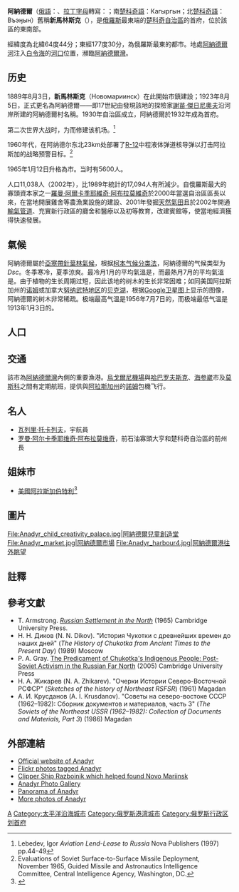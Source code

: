 {{Infobox settlement
| name = {{PAGENAME}}
| native_name = {{lang|ru|Анадырь}}
| official_name = {{lang|ru|Анадырь город}}
| other_name = Новомариинск<br>Кагыргын<br>Въэӈын
| image_skyline = File:Анадырь коллаж.jpg
| imagesize = 250px
| image_caption = 
| image_flag = File:Flag of Anadyr (Chukotka).png
| image_shield = File:Coat_of_Arms_of_Anadyr_(Chukotka).png
| pushpin_map = Russia Far Eastern Federal District
| pushpin_label_position = left
| pushpin_map_caption = {{PAGENAME}}在[[俄羅斯|俄羅斯]]遠東的位置
| settlement_type = 城市
| subdivision_type = 國家
| subdivision_name = {{RUS}}
| subdivision_type1 = [[俄羅斯聯邦主體|自治區]]
| subdivision_name1 = [[楚科奇自治區|楚科奇自治區]]
| subdivision_type2 = 區
| subdivision_name2 = {{link-ru|阿納德爾市區|Городской округ Анадырь}}
| leader_title = 市長
| leader_name = Давиденко Илья Валентинович
| leader_party = 
| established_title = 建立
| established_date = 1889年
| established_title2 = 城市地位
| established_date2 = 1965年
| elevation_m = 35
| area_total_km2 = 20
| population_as_of = 2018年
| population_total = 15,604
| population_density_km2 = auto
| timezone =[[堪察加時間|堪察加時間]]
| utc_offset = +12
| coordinates = {{coord|64|44|N|177|31|E|region:RU|display=inline,title}}
| population_demonym = ана́дырцы, ана́дырец, анáдырка
| postal_code = 689000
| area_code = +7 42722
| registration_plate =
| blank_name = [[俄羅斯行政區劃代碼|行政區劃代碼]]
| blank_info = [http://classif.spb.ru/classificators/view/okt.php?st=A&kr=1&kod=77401 77 401]
| blank2_name = [[俄羅斯市政土地區劃代碼|市政土地區劃代碼]]
| blank2_info = [http://classif.spb.ru/classificators/view/tma.php?st=A&kr=1&kod=77701000001 77 701 000 001]
| blank3_name = 民族構成
| blank3_info = [[俄羅斯族|俄羅斯族]]、[[愛斯基摩人|愛斯基摩人]]、[[楚科奇人|楚科奇人]]
| website = {{url|www.novomariinsk.ru}} }}
'''阿納德爾'''（[[俄語|俄語]]：'''{{lang|ru|Анадырь}}'''、[[拉丁字母|拉丁字母]]轉寫：{{lang|la|Anadyr’}}；南[[楚科奇語|楚科奇語]]：Кагыргын；北[[楚科奇語|楚科奇語]]：Въэӈын）舊稱'''新馬林斯克'''（{{Lang-ru|Новомариинск}}），是[[俄羅斯|俄羅斯]]最東端的[[楚科奇自治區|楚科奇自治區]]的首府，位於該區的東南部。

經緯度為北緯64度44分；東經177度30分，為俄羅斯最東的都市。地處[[阿納德爾河|阿納德爾河]]注入[[白令海|白令海]]的[[河口|河口]]位置，瀕臨[[阿納德爾灣|阿納德爾灣]]。
==历史==
1889年8月3日，'''新馬林斯克'''（Новомариинск）在此開始市鎮建設；1923年8月5日，正式更名為阿納德爾——即17世紀由發現該地的探險家[[謝苗·傑日尼奧夫|謝苗·傑日尼奧夫]]沿河岸所建的阿納德爾村名稱。1930年自治區成立，阿納德爾於1932年成為首府。

第二次世界大战时，为{{tsl|en|ALSIB|阿拉斯加-西伯利亚航线}}而修建该机场。<ref>Lebedev, Igor ''Aviation Lend-Lease to Russia'' Nova Publishers (1997) pp.44–49</ref>

1960年代，在阿纳德尔东北23km处部署了[[R-12德维纳河导弹|R-12]]中程液体弹道核导弹以打击阿拉斯加的战略预警目标。<ref name="missile65">Evaluations of Soviet Surface-to-Surface Missile Deployment, November 1965, Guided Missile and Astronautics Intelligence Committee, Central Intelligence Agency, Washington, DC.</ref>  

1965年1月12日升格為市。当时有5600人。

人口11,038人（2002年），比1989年統計的17,094人有所減少。自俄羅斯最大的寡頭資本家之一[[羅曼·阿爾卡季耶維奇·阿布拉莫維奇|羅曼·阿爾卡季耶維奇·阿布拉莫維奇]]於2000年當選自治區區長以來，在當地開展雞舍等農漁業設施的建設、2001年發掘[[天然氣田|天然氣田]]且於2002年開通[[輸氣管道|輸氣管道]]、充實新行政區的廳舍和醫療以及初等教育，改建賓館等，使當地經濟獲得快速發展。

==氣候==

阿納德爾屬於[[副极地气候|亞寒帶針葉林氣候]]，根据[[柯本气候分类法|柯本气候分类法]]，阿納德爾的气候类型为''Dsc''。冬季寒冷，夏季涼爽。最冷月1月的平均氣溫是{{convert|-22.1|C}}，而最熱月7月的平均氣溫是{{convert|12.1|C}}。由于植物的生长周期过短，因此该地的树木的生长非常困难；如同美国阿拉斯加州的[[诺姆_(阿拉斯加州)|诺姆]]或加拿大[[努纳武特地区|努纳武特地区]]的[[贝克莱克|贝克湖]]，根据[[Google地图|Google卫星图]]上显示的图像，阿納德爾的树木非常稀疏。极端最高气温是1956年7月7日的{{convert|30.0|C}}，而极端最低气温是1913年1月3日的{{convert|-46.8|C}}。
{{Weather box
|location=阿納德爾（1991-2020年平均数据，1898年至今极端数据）
|metric first=yes
|single line=yes
|Jan maximum humidex = 5.1
|Feb maximum humidex = 7.7
|Mar maximum humidex = 3.6
|Apr maximum humidex = 9.3
|May maximum humidex = 14.1
|Jun maximum humidex = 29.7
|Jul maximum humidex = 37.8
|Aug maximum humidex = 35.3
|Sep maximum humidex = 26.6
|Oct maximum humidex = 12.7
|Nov maximum humidex = 6.2
|Dec maximum humidex = 16.1
|year maximum humidex = 37.8
|Jan record high C = 5.8
|Feb record high C = 2.7
|Mar record high C = 3.0
|Apr record high C = 7.1
|May record high C = 19.3
|Jun record high C = 26.5
|Jul record high C = 30.0
|Aug record high C = 26.6
|Sep record high C = 19.8
|Oct record high C = 15.6
|Nov record high C = 4.6
|Dec record high C = 4.3
|year record high C = 30.0
|Jan high C = -18.5
|Feb high C = -17.4
|Mar high C = -14.6
|Apr high C = -8.2
|May high C = 2.0
|Jun high C = 11.6
|Jul high C = 16.1
|Aug high C = 14.1
|Sep high C = 8.3
|Oct high C = -1.1
|Nov high C = -8.3
|Dec high C = -15.8
|year high C = 
|Jan mean C = -22.1
|Feb mean C = -21.1
|Mar mean C = -18.4
|Apr mean C = -12.0
|May mean C = -1.2
|Jun mean C = 7.2
|Jul mean C = 12.1
|Aug mean C = 10.5
|Sep mean C = 5.3
|Oct mean C = -3.6
|Nov mean C = -11.5
|Dec mean C = -19.2
|year mean C = 
|Jan low C = -25.7
|Feb low C = -24.7
|Mar low C = -21.8
|Apr low C = -15.6
|May low C = -3.9
|Jun low C = 4.0
|Jul low C = 9.0
|Aug low C = 7.7
|Sep low C = 2.7
|Oct low C = -5.9
|Nov low C = -14.6
|Dec low C = -22.6
|year low C = 
|Jan record low C = -46.8
|Feb record low C = -44.7
|Mar record low C = -42.1
|Apr record low C = -39.6
|May record low C = -28.2
|Jun record low C = -7.6
|Jul record low C = -1.2
|Aug record low C = -4.3
|Sep record low C = -11.8
|Oct record low C = -28.2
|Nov record low C = -38.8
|Dec record low C = -45.2
|year record low C = -46.8
|Jan chill = -62.4
|Feb chill = -60.6
|Mar chill = -62.6
|Apr chill = -43.7
|May chill = -30.9
|Jun chill = -11.1
|Jul chill = 0.0
|Aug chill = -5.6
|Sep chill = -18.7
|Oct chill = -39.3
|Nov chill = -51.2
|Dec chill = -58.3
|year chill = -62.6
|precipitation colour=green
|Jan precipitation mm = 40
|Feb precipitation mm = 44
|Mar precipitation mm = 38
|Apr precipitation mm = 23
|May precipitation mm = 13
|Jun precipitation mm = 16
|Jul precipitation mm = 36
|Aug precipitation mm = 45
|Sep precipitation mm = 32
|Oct precipitation mm = 29
|Nov precipitation mm = 36
|Dec precipitation mm = 33
|year precipitation mm = 
|snow colour=green
|Jan snow cm = 16
|Feb snow cm = 17
|Mar snow cm = 19
|Apr snow cm = 19
|May snow cm = 8
|Jun snow cm = 0
|Jul snow cm = 0
|Aug snow cm = 0
|Sep snow cm = 0
|Oct snow cm = 3
|Nov snow cm = 6
|Dec snow cm = 11
|year snow cm = 
|Jan rain days = 0.2
|Feb rain days = 0.2
|Mar rain days = 0.2
|Apr rain days = 1
|May rain days = 9
|Jun rain days = 15
|Jul rain days = 17
|Aug rain days = 19
|Sep rain days = 17
|Oct rain days = 6
|Nov rain days = 2
|Dec rain days = 1
|year rain days = 
|Jan snow days = 18
|Feb snow days = 18
|Mar snow days = 15
|Apr snow days = 17
|May snow days = 16
|Jun snow days = 2
|Jul snow days = 0.1
|Aug snow days = 0.3
|Sep snow days = 5
|Oct snow days = 19
|Nov snow days = 19
|Dec snow days = 18
|year snow days = 
|Jan humidity = 82
|Feb humidity = 81
|Mar humidity = 81
|Apr humidity = 82
|May humidity = 84
|Jun humidity = 78
|Jul humidity = 79
|Aug humidity = 81
|Sep humidity = 80
|Oct humidity = 84
|Nov humidity = 84
|Dec humidity = 82
|year humidity = 
|Jan sun = 29
|Feb sun = 101
|Mar sun = 197
|Apr sun = 249
|May sun = 245
|Jun sun = 279
|Jul sun = 257
|Aug sun = 186
|Sep sun = 138
|Oct sun = 105
|Nov sun = 47
|Dec sun = 15
|year sun = 1848
|source 1 = Погода и Климат<ref name=climate>{{cite web
|url =http://pogoda.ru.net/climate/25563.htm | title =Погода и Климат - климат Анадыря | accessdate=September 15, 2009
|publisher = | language = ru}}</ref>
|date=August 2010
|source 2 = HKO<ref name="Hong Kong Observatory">{{cite web
|url =http://www.hko.gov.hk/wxinfo/climat/world/eng/europe/russia/anadyr_e.htm | title = Climatological Information for Anadyr', Russia | accessdate = August 31, 2011
|publisher = }}</ref>
|date=August 2011
}}

==人口==
{{Historical populations
| title       = 历史人口统计<br>阿纳德尔
| type        = Russia
| align       = centre
| width       =
| state       =
| shading     =
| percentages =
|1926<ref>Список населённых мест Дальневосточного края. По материалам Всесоюзной переписи населения 17 декабря 1926 года и Приполярной переписи 1926—27 года. — Хабаровск; Благовещенск, 1929.</ref>|224
|1939<ref>РГАЭ, ф. 1562, оп. 336, д. 1470, л. 20.</ref>|3344
|1959<ref>[http://www.webgeo.ru/db/1959/rus-1.htm Перепись населения СССР 1959 года] {{webarchive |url=https://web.archive.org/web/20110719234456/http://www.webgeo.ru/db/1959/rus-1.htm |date=July 19, 2011 }}</ref>|5859
|1970<ref>[http://www.webgeo.ru/db/1970/rus-dalv.htm Перепись населения СССР 1970 года] {{webarchive |url=https://web.archive.org/web/20120323124558/http://www.webgeo.ru/db/1970/rus-dalv.htm |date=March 23, 2012 }}</ref>|7703
|1979<ref>[http://www.webgeo.ru/db/1979/rus-dalv.htm Перепись населения СССР 1979 года] {{webarchive|url=https://web.archive.org/web/20120323124612/http://www.webgeo.ru/db/1979/rus-dalv.htm |date=March 23, 2012 }}</ref>|12241
|1989<ref name="1989Census">{{ru-pop-ref|1989Census}}</ref>|17094
|2002<ref name="2002Census">{{ru-pop-ref|2002Census}}</ref>|11038
|2010<ref name="2010Census">{{ru-pop-ref|2010census}}</ref>|13045
| footnote    = 
| source      = [[俄罗斯联邦国家统计局|俄罗斯联邦国家统计局]]
}}

==交通==
該市為[[阿納德爾灣|阿納德爾灣]]內側的重要漁港。[[烏戈爾尼機場|烏戈爾尼機場]]與[[哈巴罗夫斯克|哈巴罗夫斯克]]、[[海参崴|海参崴]]市及[[莫斯科|莫斯科]]之間有定期航班，{{link-en|白令航空|Bering Air}}提供與[[阿拉斯加州|阿拉斯加州]]的[[诺姆_(阿拉斯加州)|諾姆]]包機飞行。
<!-- 檔案不存在 [[File:Anadyr.jpg|thumb]]视角]] ，可從英文維基百科取得 -->
 
==名人==
*[[瓦列里·托卡列夫|瓦列里·托卡列夫]]，宇航員
*[[罗曼·阿尔卡季耶维奇·阿布拉莫维奇|罗曼·阿尔卡季耶维奇·阿布拉莫维奇]]，前石油寡頭大亨和楚科奇自治區的前州長

==姐妹市==
*{{Flagicon|United States}}[[美國|美國]][[阿拉斯加|阿拉斯加]][[伯特利_(阿拉斯加州)|伯特利]]<ref>{{Cite web |url=http://bethel.govoffice.com/vertical/Sites/%7B86032ACB-92B0-4505-919A-3F45B84FECD9%7D/uploads/%7BEFEDEA86-3466-4370-A7D0-E88B43BA40CF%7D.PDF |title=Bethel website |accessdate=2020-09-21 |archive-date=2011-08-12 |archive-url=https://web.archive.org/web/20110812094031/http://bethel.govoffice.com/vertical/Sites/%7B86032ACB-92B0-4505-919A-3F45B84FECD9%7D/uploads/%7BEFEDEA86-3466-4370-A7D0-E88B43BA40CF%7D.PDF |dead-url=yes }}</ref>

==圖片==
<gallery>
File:Anadyr_child_creativity_palace.jpg|阿納德爾兒童創造堂
File:Anadyr_market.jpg|阿納德爾市場
File:Anadyr_harbour4.jpg|阿納德爾港往外眺望
</gallery>

==註釋==
{{reflist}}

==參考文獻==
{{refbegin}}
*T. Armstrong. ''[https://books.google.co.uk/books?id=SqXNWFBEjc0C&printsec=frontcover Russian Settlement in the North]'' (1965) Cambridge University Press.
*Н. Н. Диков (N. N. Dikov). "История Чукотки с древнейших времен до наших дней" (''The History of Chukotka from Ancient Times to the Present Day'') (1989) Moscow
*P. A. Gray. [https://books.google.co.uk/books?id=5GRWgX2xQMEC&printsec=frontcover The Predicament of Chukotka's Indigenous People: Post-Soviet Activism in the Russian Far North] (2005) Cambridge University Press
*Н. А. Жикарев (N. A. Zhikarev). "Очерки Истории Северо-Восточной РСФСР" (''Sketches of the history of Northeast RSFSR'') (1961) Magadan
*А. И. Крусданов (A. I. Krusdanov). "Советы на северо-востоке СССР (1962–1982): Сборник документов и материалов, часть 3" (''The Soviets of the Northeast USSR (1962–1982): Collection of Documents and Materials, Part 3'') (1986) Magadan
{{refend}}

==外部連結==
{{Wikivoyage|阿納德爾}}
{{Commonscat|Anadyr}}
*[http://www.chukotka.org/en/authority/municipal_adm/anadyr Official website of Anadyr]
*[http://www.flickr.com/photos/tags/anadyr Flickr photos tagged Anadyr] {{Wayback|url=http://www.flickr.com/photos/tags/anadyr |date=20190713155345 }}
*[http://memory.loc.gov/intldl/mtfhtml/mfdev/igdrazboinik.html Clipper Ship Razboinik which helped found Novo Mariinsk]
*[http://foto.chukotken.ru/categories.php?cat_id=6 Anadyr Photo Gallery]
*[http://forum.chukotken.ru/index.php?autocom=gallery&req=si&img=4616 Panorama of Anadyr] {{Wayback|url=http://forum.chukotken.ru/index.php?autocom=gallery&req=si&img=4616 |date=20190713155346 }}
*[http://forum.chukotken.ru/index.php?autocom=gallery&req=sc&cat=14 More photos of Anadyr] {{Wayback|url=http://forum.chukotken.ru/index.php?autocom=gallery&req=sc&cat=14 |date=20190713155346 }}
{{楚科奇自治區城市}}
{{Authority control}}
[[Category:楚科奇自治區城市|А]]
[[Category:太平洋沿海城市|Category:太平洋沿海城市]]
[[Category:俄罗斯港湾城市|Category:俄罗斯港湾城市]]
[[Category:俄罗斯行政区划首府|Category:俄罗斯行政区划首府]]